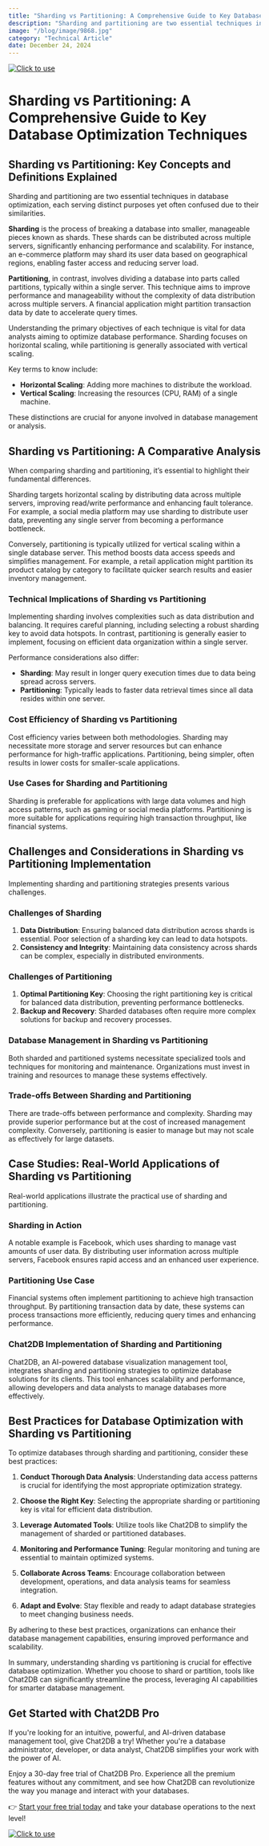 ```yaml
---
title: "Sharding vs Partitioning: A Comprehensive Guide to Key Database Optimization Techniques"
description: "Sharding and partitioning are two essential techniques in database optimization, each serving distinct purposes yet often confused due to their similarities. "
image: "/blog/image/9868.jpg"
category: "Technical Article"
date: December 24, 2024
---
```

[![Click to use](/image/blog/bg/chat2db1.png)](https://app.chat2db.ai/)
# Sharding vs Partitioning: A Comprehensive Guide to Key Database Optimization Techniques


<Authors date="December 24, 2024">
  <Author name="Jing" link="https://chat2db.ai" />
</Authors>

## Sharding vs Partitioning: Key Concepts and Definitions Explained

Sharding and partitioning are two essential techniques in database optimization, each serving distinct purposes yet often confused due to their similarities. 

**Sharding** is the process of breaking a database into smaller, manageable pieces known as shards. These shards can be distributed across multiple servers, significantly enhancing performance and scalability. For instance, an e-commerce platform may shard its user data based on geographical regions, enabling faster access and reducing server load.

**Partitioning**, in contrast, involves dividing a database into parts called partitions, typically within a single server. This technique aims to improve performance and manageability without the complexity of data distribution across multiple servers. A financial application might partition transaction data by date to accelerate query times.

Understanding the primary objectives of each technique is vital for data analysts aiming to optimize database performance. Sharding focuses on horizontal scaling, while partitioning is generally associated with vertical scaling.

Key terms to know include:
- **Horizontal Scaling**: Adding more machines to distribute the workload.
- **Vertical Scaling**: Increasing the resources (CPU, RAM) of a single machine.

These distinctions are crucial for anyone involved in database management or analysis.

## Sharding vs Partitioning: A Comparative Analysis

When comparing sharding and partitioning, it’s essential to highlight their fundamental differences.

Sharding targets horizontal scaling by distributing data across multiple servers, improving read/write performance and enhancing fault tolerance. For example, a social media platform may use sharding to distribute user data, preventing any single server from becoming a performance bottleneck.

Conversely, partitioning is typically utilized for vertical scaling within a single database server. This method boosts data access speeds and simplifies management. For example, a retail application might partition its product catalog by category to facilitate quicker search results and easier inventory management.

### Technical Implications of Sharding vs Partitioning

Implementing sharding involves complexities such as data distribution and balancing. It requires careful planning, including selecting a robust sharding key to avoid data hotspots. In contrast, partitioning is generally easier to implement, focusing on efficient data organization within a single server.

Performance considerations also differ:
- **Sharding**: May result in longer query execution times due to data being spread across servers.
- **Partitioning**: Typically leads to faster data retrieval times since all data resides within one server.

### Cost Efficiency of Sharding vs Partitioning

Cost efficiency varies between both methodologies. Sharding may necessitate more storage and server resources but can enhance performance for high-traffic applications. Partitioning, being simpler, often results in lower costs for smaller-scale applications.

### Use Cases for Sharding and Partitioning

Sharding is preferable for applications with large data volumes and high access patterns, such as gaming or social media platforms. Partitioning is more suitable for applications requiring high transaction throughput, like financial systems.

## Challenges and Considerations in Sharding vs Partitioning Implementation

Implementing sharding and partitioning strategies presents various challenges.

### Challenges of Sharding

1. **Data Distribution**: Ensuring balanced data distribution across shards is essential. Poor selection of a sharding key can lead to data hotspots.
2. **Consistency and Integrity**: Maintaining data consistency across shards can be complex, especially in distributed environments.

### Challenges of Partitioning

1. **Optimal Partitioning Key**: Choosing the right partitioning key is critical for balanced data distribution, preventing performance bottlenecks.
2. **Backup and Recovery**: Sharded databases often require more complex solutions for backup and recovery processes.

### Database Management in Sharding vs Partitioning

Both sharded and partitioned systems necessitate specialized tools and techniques for monitoring and maintenance. Organizations must invest in training and resources to manage these systems effectively.

### Trade-offs Between Sharding and Partitioning

There are trade-offs between performance and complexity. Sharding may provide superior performance but at the cost of increased management complexity. Conversely, partitioning is easier to manage but may not scale as effectively for large datasets.

## Case Studies: Real-World Applications of Sharding vs Partitioning

Real-world applications illustrate the practical use of sharding and partitioning.

### Sharding in Action

A notable example is Facebook, which uses sharding to manage vast amounts of user data. By distributing user information across multiple servers, Facebook ensures rapid access and an enhanced user experience.

### Partitioning Use Case

Financial systems often implement partitioning to achieve high transaction throughput. By partitioning transaction data by date, these systems can process transactions more efficiently, reducing query times and enhancing performance.

### Chat2DB Implementation of Sharding and Partitioning

Chat2DB, an AI-powered database visualization management tool, integrates sharding and partitioning strategies to optimize database solutions for its clients. This tool enhances scalability and performance, allowing developers and data analysts to manage databases more effectively.

## Best Practices for Database Optimization with Sharding vs Partitioning

To optimize databases through sharding and partitioning, consider these best practices:

1. **Conduct Thorough Data Analysis**: Understanding data access patterns is crucial for identifying the most appropriate optimization strategy.
   
2. **Choose the Right Key**: Selecting the appropriate sharding or partitioning key is vital for efficient data distribution.

3. **Leverage Automated Tools**: Utilize tools like Chat2DB to simplify the management of sharded or partitioned databases.

4. **Monitoring and Performance Tuning**: Regular monitoring and tuning are essential to maintain optimized systems.

5. **Collaborate Across Teams**: Encourage collaboration between development, operations, and data analysis teams for seamless integration.

6. **Adapt and Evolve**: Stay flexible and ready to adapt database strategies to meet changing business needs.

By adhering to these best practices, organizations can enhance their database management capabilities, ensuring improved performance and scalability.

In summary, understanding sharding vs partitioning is crucial for effective database optimization. Whether you choose to shard or partition, tools like Chat2DB can significantly streamline the process, leveraging AI capabilities for smarter database management.

## Get Started with Chat2DB Pro

If you're looking for an intuitive, powerful, and AI-driven database management tool, give Chat2DB a try! Whether you're a database administrator, developer, or data analyst, Chat2DB simplifies your work with the power of AI.

Enjoy a 30-day free trial of Chat2DB Pro. Experience all the premium features without any commitment, and see how Chat2DB can revolutionize the way you manage and interact with your databases.

👉 [Start your free trial today](https://app.chat2db.ai/) and take your database operations to the next level!

[![Click to use](/image/blog/bg/chat2db.jpg)](https://app.chat2db.ai/)